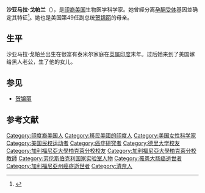 {{Expand language|1=en|time=2021-04-09T14:44:55+00:00}}
{{Infobox person
| name = 沙亚马拉·戈帕兰
| honorific_suffix = 
| image = <!-- 檔案不存在 Shyamala Gopalan Harris died 2009.jpg ，可從英文維基百科取得 -->
| alt = 
| nationality = {{flag|British India}}（1938-1947）<br>{{flag|India}}<br>{{USA}}
| citizenship =
| birth_name =
| birth_date = {{birth date|1938|12|7}}
| birth_place = {{flag|British India}}[[马德拉斯邦|马德拉斯邦]][[马德拉斯|马德拉斯]]
| death_date = {{death date and age|2009|2|11|1938|12|7}}
| death_place = {{USA}}[[加利福尼亚州|加利福尼亚州]][[奥克兰_(加利福尼亚州)|奥克兰]]
| occupation = 医生
| known_for = [[美国|美国]]第49任[[副总统|副总统]][[贺锦丽|贺锦丽]]母亲
| years_active = 至2009年
| education = [[德里大学|德里大学]]（[[家政学|家政学]][[理学士|理学士]]）<br/>[[加利福尼亚大学伯克利分校|加利福尼亚大学伯克利分校]]（[[营养学|营养学]]及[[内分泌学|内分泌学]][[硕士|硕士]]）
| relations =
| profession =
| module = {{Infobox medical details
| field             =
| work_institutions =
| specialism        =
| research_field    =
| notable_works     =
| prizes            =
}}
| spouse = {{marriage|[[唐纳德·哈里斯|唐纳德·哈里斯]]|1963年|1971年|reason=divorced}}
| signature = 
| party = 
}}'''沙亚马拉·戈帕兰'''（{{bd|1938年|12月7日|2009年|2月11日}}），是[[印度裔美國人|印裔美国]]生物医学科学家。她曾經分离[[孕酮受体|孕酮受体]]基因並确定其特征<ref name="bcaction">{{Cite web|url=https://bcaction.org/2009/06/21/in-memoriam-dr-shyamala-g-harris/|title=In Memoriam: Dr. Shyamala G. Harris|date=2009-06-21|website=Breast Cancer Action|language=en-US|access-date=2019-01-23|archive-date=2019-01-23|archive-url=https://web.archive.org/web/20190123121324/https://bcaction.org/2009/06/21/in-memoriam-dr-shyamala-g-harris/|dead-url=no}}</ref>。她也是美国第49任副总统[[贺锦丽|贺锦丽]]的母亲。

== 生平 ==
沙亚马拉·戈帕兰出生在很富有泰米尔家庭在[[英属印度|英属印度]]末年。过后她来到了美国嫁给黑人老公，生了他的女儿。

== 参见 ==
* [[贺锦丽|贺锦丽]]

==参考文献==
{{reflist}}

{{Authority control}}
{{DEFAULTSORT:Gopalan, Shyamala}}
[[Category:印度裔美国人|Category:印度裔美国人]]
[[Category:移民美國的印度人|Category:移民美國的印度人]]
[[Category:美国女性科学家|Category:美国女性科学家]]
[[Category:美国民权运动者|Category:美国民权运动者]]
[[Category:癌症研究者|Category:癌症研究者]]
[[Category:德里大学校友|Category:德里大学校友]]
[[Category:加利福尼亞大學柏克萊分校校友|Category:加利福尼亞大學柏克萊分校校友]]
[[Category:加利福尼亞大學柏克萊分校教師|Category:加利福尼亞大學柏克萊分校教師]]
[[Category:劳伦斯伯克利国家实验室人物|Category:劳伦斯伯克利国家实验室人物]]
[[Category:罹患大肠癌逝世者|Category:罹患大肠癌逝世者]]
[[Category:加利福尼亞州癌症逝世者|Category:加利福尼亞州癌症逝世者]]
[[Category:清奈人|Category:清奈人]]